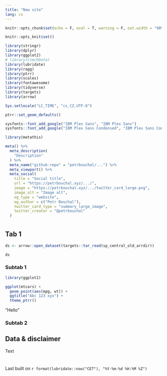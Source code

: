 ```yaml
---
title: "New site"
lang: cs
---
```


```r

knitr::opts_chunk$set(echo = F, eval = T, warning = F, out.width = "90%", message = F)

knitr::opts_knit$set()

library(stringr)
library(dplyr)
library(ggplot2)
# library(CzechData)
library(lubridate)
library(ragg)
library(ptrr)
library(scales)
library(fontawesome)
library(tidyverse)
library(targets)
library(arrow)

Sys.setlocale("LC_TIME", "cs_CZ.UTF-8")

ptrr::set_geom_defaults()
```

```r
sysfonts::font_add_google("IBM Plex Sans", "IBM Plex Sans")
sysfonts::font_add_google("IBM Plex Sans Condensed", "IBM Plex Sans Condensed")
```

```r
library(metathis)

meta() %>%
  meta_description(
    "Description"
  ) %>% 
  meta_name("github-repo" = "petrbouchal/...") %>% 
  meta_viewport() %>% 
  meta_social(
    title = "Social title",
    url = "https://petrbouchal.xyz/.../",
    image = "https://petrbouchal.xyz/.../twitter_card_large.png",
    image_alt = "Image alt",
    og_type = "website",
    og_author = c("Petr Bouchal"),
    twitter_card_type = "summary_large_image",
    twitter_creator = "@petrbouchal"
  )
```

# {.tabset}

## Tab 1 {.tabset .tabset-pills} 

```r
ds <- arrow::open_dataset(targets::tar_read(sp_central_old_arrdir))
```

```r
ds
```


### Subtab 1


```r
library(ggplot2)

ggplot(mtcars) +
  geom_point(aes(mpg, wt)) +
  ggtitle("Abc 123 xyx") +
  theme_ptrr()
```

"Hello"

### Subtab 2

## Data & disclaimer

Text

# 

Last built on `r format(lubridate::now("CET"), "%Y-%m-%d %H:%M %Z")`
